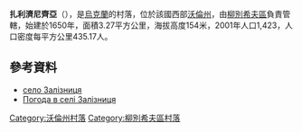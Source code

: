 {{coord|51|41|25|N|25|33|57|E|scale:30000|display=title}}

'''扎利濟尼齊亞'''（{{lang-uk|Залізниця}}），是[[烏克蘭|烏克蘭]]的村落，位於該國西部[[沃倫州|沃倫州]]，由[[柳別希夫區|柳別希夫區]]負責管轄，始建於1650年，面積3.27平方公里，海拔高度154米，2001年人口1,423，人口密度每平方公里435.17人。

==參考資料==
* [http://gska2.rada.gov.ua/pls/z7502/A005?rdat1=26.07.2009&rf7571=4189 село Залізниця]{{dead link|date=2018年3月 |bot=InternetArchiveBot |fix-attempted=yes }}
* [http://weather.in.ua/ua/volynskaja/8312 Погода в селі Залізниця] {{Wayback|url=http://weather.in.ua/ua/volynskaja/8312 |date=20160305092911 }}

[[Category:沃倫州村落|Category:沃倫州村落]]
[[Category:柳別希夫區村落|Category:柳別希夫區村落]]


{{Volyn-geo-stub}}